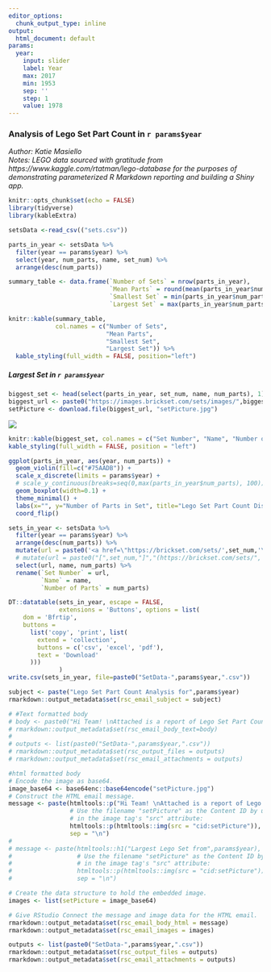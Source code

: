 ```yaml
---
editor_options:
  chunk_output_type: inline
output:
  html_document: default
params:
  year:
    input: slider
    label: Year
    max: 2017
    min: 1953
    sep: ''
    step: 1
    value: 1978
---
```

### Analysis of Lego Set Part Count in `r params$year`
*Author: Katie Masiello*  
*Notes: LEGO data sourced with gratitude from https://www.kaggle.com/rtatman/lego-database for the purposes of demonstrating parameterized R Markdown reporting and building a Shiny app.*
```r
knitr::opts_chunk$set(echo = FALSE)
library(tidyverse)
library(kableExtra)

setsData <-read_csv(("sets.csv"))
```


```r
parts_in_year <- setsData %>% 
  filter(year == params$year) %>% 
  select(year, num_parts, name, set_num) %>% 
  arrange(desc(num_parts))

summary_table <- data.frame(`Number of Sets` = nrow(parts_in_year), 
                            `Mean Parts` = round(mean(parts_in_year$num_parts, na.rm = TRUE),0), 
                            `Smallest Set` = min(parts_in_year$num_parts, na.rm = TRUE), 
                            `Largest Set` = max(parts_in_year$num_parts, na.rm=TRUE))

knitr::kable(summary_table, 
             col.names = c("Number of Sets", 
                           "Mean Parts", 
                           "Smallest Set", 
                           "Largest Set")) %>% 
  kable_styling(full_width = FALSE, position="left")
```
  
##### Largest Set in `r params$year`
```r
biggest_set <- head(select(parts_in_year, set_num, name, num_parts), 1)
biggest_url <- paste0("https://images.brickset.com/sets/images/",biggest_set$set_num, ".jpg")
setPicture <- download.file(biggest_url, "setPicture.jpg")
```
<img src="`r biggest_url`">


```r
knitr::kable(biggest_set, col.names = c("Set Number", "Name", "Number of Parts")) %>% 
kable_styling(full_width = FALSE, position = "left")
```



```r
ggplot(parts_in_year, aes(year, num_parts)) + 
  geom_violin(fill=c("#75AADB")) + 
  scale_x_discrete(limits = params$year) +
  # scale_y_continuous(breaks=seq(0,max(parts_in_year$num_parts), 100)) +
  geom_boxplot(width=0.1) +
  theme_minimal() + 
  labs(x="", y="Number of Parts in Set", title="Lego Set Part Count Distribution") +
  coord_flip()


```


```r
sets_in_year <- setsData %>% 
  filter(year == params$year) %>% 
  arrange(desc(num_parts)) %>% 
  mutate(url = paste0('<a href=\"https://brickset.com/sets/',set_num,'\">',set_num ,"</a>")) %>% 
  # mutate(url = paste0("[",set_num,"]","(https://brickset.com/sets/", set_num,")")) %>% 
  select(url, name, num_parts) %>% 
  rename(`Set Number` = url, 
         `Name` = name, 
         `Number of Parts` = num_parts)

DT::datatable(sets_in_year, escape = FALSE, 
              extensions = 'Buttons', options = list(
    dom = 'Bfrtip',
    buttons = 
      list('copy', 'print', list(
        extend = 'collection',
        buttons = c('csv', 'excel', 'pdf'),
        text = 'Download'
      )))
              )
write.csv(sets_in_year, file=paste0("SetData-",params$year,".csv"))
```

```r
subject <- paste("Lego Set Part Count Analysis for",params$year)
rmarkdown::output_metadata$set(rsc_email_subject = subject)

# #Text formatted body
# body <- paste0("Hi Team! \nAttached is a report of Lego Set Part Counts for the year ",params$year," and a CSV file of all data for that year.")
# rmarkdown::output_metadata$set(rsc_email_body_text=body)
# 
# outputs <- list(paste0("SetData-",params$year,".csv"))
# rmarkdown::output_metadata$set(rsc_output_files = outputs)
# rmarkdown::output_metadata$set(rsc_email_attachments = outputs)

#html formatted body
# Encode the image as base64.
image_base64 <- base64enc::base64encode("setPicture.jpg")
# Construct the HTML email message.
message <- paste(htmltools::p("Hi Team! \nAttached is a report of Lego Set Part Counts for the year ",params$year," and a CSV file of all data for that year.  Below you will find a picture of the largest set from this year."),
                 # Use the filename "setPicture" as the Content ID by using "cid:"
                 # in the image tag's "src" attribute:
                 htmltools::p(htmltools::img(src = "cid:setPicture")),
                 sep = "\n")
# 
# message <- paste(htmltools::h1("Largest Lego Set from",params$year),
#                  # Use the filename "setPicture" as the Content ID by using "cid:"
#                  # in the image tag's "src" attribute:
#                  htmltools::p(htmltools::img(src = "cid:setPicture")),
#                  sep = "\n")

# Create the data structure to hold the embedded image.
images <- list(setPicture = image_base64)

# Give RStudio Connect the message and image data for the HTML email.
rmarkdown::output_metadata$set(rsc_email_body_html = message)
rmarkdown::output_metadata$set(rsc_email_images = images)

outputs <- list(paste0("SetData-",params$year,".csv"))
rmarkdown::output_metadata$set(rsc_output_files = outputs)
rmarkdown::output_metadata$set(rsc_email_attachments = outputs)
```

